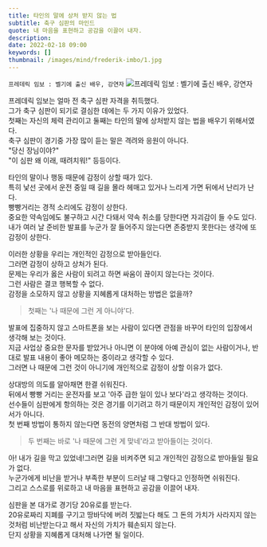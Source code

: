 ```yaml
---
title: 타인의 말에 상처 받지 않는 법
subtitle: 축구 심판의 마인드
quote: 내 마음을 표현하고 공감을 이끌어 내자.
description: 
date: 2022-02-18 09:00
keywords: []
thumbnail: /images/mind/frederik-imbo/1.jpg
---
```


`프레데릭 임보 : 벨기에 출신 배우, 강연자`
![프레데릭 임보 : 벨기에 출신 배우, 강연자](/images/mind/frederik-imbo/1.jpg)

프레데릭 임보는 얼마 전 축구 심판 자격을 취득했다.  
그가 축구 심판이 되기로 결심한 데에는 두 가지 이유가 있었다.  
첫째는 자신의 체력 관리이고 둘째는 타인의 말에 상처받지 않는 법을 배우기 위해서였다.  
축구 심판이 경기중 가장 많이 듣는 말은 격려와 응원이 아니다.  
"당신 장님이야?"  
"이 심판 왜 이래, 때려치워!" 등등이다.

타인의 말이나 행동 때문에 감정이 상할 때가 있다.  
특히 낯선 곳에서 운전 중일 때 길을 몰라 헤매고 있거나 느리게 가면 뒤에서 난리가 난다.  
빵빵거리는 경적 소리에도 감정이 상한다.  
중요한 약속임에도 불구하고 시간 다돼서 약속 취소를 당한다면 자괴감이 들 수도 있다.  
내가 여러 날 준비한 발표를 누군가 잘 들어주지 않는다면 존중받지 못한다는 생각에 또 감정이 상한다.

이러한 상황을 우리는 개인적인 감정으로 받아들인다.  
그러면 감정이 상하고 상처가 된다.  
문제는 우리가 옳은 사람이 되려고 하면 싸움이 끊이지 않는다는 것이다.  
그런 사람은 결코 행복할 수 없다.  
감정을 소모하지 않고 상황을 지혜롭게 대처하는 방법은 없을까?

> 첫째는 '나 때문에 그런 게 아니야'다.

발표에 집중하지 않고 스마트폰을 보는 사람이 있다면 관점을 바꾸어 타인의 입장에서 생각해 보는 것이다.  
지금 사업상 중요한 문자를 받았거나 아니면 이 분야에 아예 관심이 없는 사람이거나, 반대로 발표 내용이 좋아 메모하는 중이라고 생각할 수 있다.  
그러면 나 때문에 그런 것이 아니기에 개인적으로 감정이 상할 이유가 없다.

상대방의 의도를 알아채면 한결 쉬워진다.  
뒤에서 빵빵 거리는 운전자를 보고 '아주 급한 일이 있나 보다'라고 생각하는 것이다.  
선수들이 심판에게 항의하는 것은 경기를 이기려고 하기 때문이지 개인적인 감정이 있어서가 아니다.  
첫 번째 방법이 통하지 않는다면 동전의 양면처럼 그 반대 방법이 있다.

> 두 번째는 바로 '나 때문에 그런 게 맞네'라고 받아들이는 것이다.

아! 내가 길을 막고 있었네!그러면 길을 비켜주면 되고 개인적인 감정으로 받아들일 필요가 없다.  
누군가에게 비난을 받거나 부족한 부분이 드러날 때 그렇다고 인정하면 쉬워진다.  
그리고 스스로를 위로하고 내 마음을 표현하고 공감을 이끌어 내자.

심판을 본 대가로 경기당 20유로를 받는다.  
20유로짜리 지폐를 구기고 땅바닥에 버려 짓밟는다 해도 그 돈의 가치가 사라지지 않는 것처럼 비난받는다고 해서 자신의 가치가 훼손되지 않는다.  
단지 상황을 지혜롭게 대처해 나가면 될 일이다.